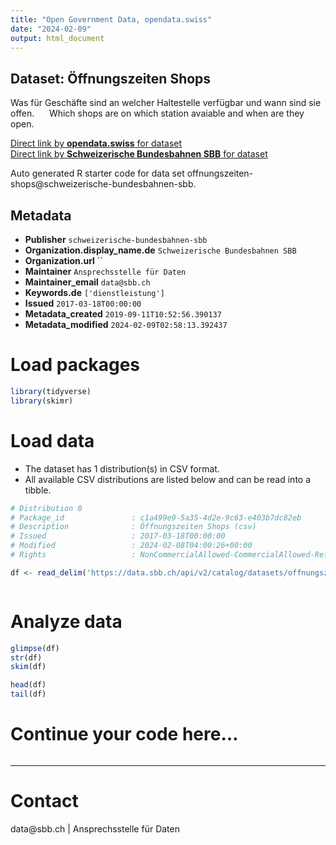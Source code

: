 ```yaml
---
title: "Open Government Data, opendata.swiss"
date: "2024-02-09"
output: html_document
---
```


## Dataset: Öffnungszeiten Shops

Was für Geschäfte sind an welcher Haltestelle verfügbar und wann sind sie offen.      Which shops are on which station avaiable and when are they open. 

[Direct link by **opendata.swiss** for dataset](https://opendata.swiss/de/dataset/offnungszeiten-shops1)<br>
[Direct link by **Schweizerische Bundesbahnen SBB** for dataset](https://data.sbb.ch/explore/dataset/offnungszeiten-shops/)

Auto generated R starter code for data set offnungszeiten-shops@schweizerische-bundesbahnen-sbb.

## Metadata

- **Publisher** `schweizerische-bundesbahnen-sbb`
- **Organization.display_name.de** `Schweizerische Bundesbahnen SBB`
- **Organization.url** ``
- **Maintainer** `Ansprechsstelle für Daten`
- **Maintainer_email** `data@sbb.ch`
- **Keywords.de** `['dienstleistung']`
- **Issued** `2017-03-18T00:00:00`
- **Metadata_created** `2019-09-11T10:52:56.390137`
- **Metadata_modified** `2024-02-09T02:58:13.392437`


# Load packages

```r

library(tidyverse)
library(skimr)

```

# Load data

-   The dataset has 1 distribution(s) in CSV format.
-   All available CSV distributions are listed below and can be read into a tibble.

```r

# Distribution 0
# Package_id               : c1a499e9-5a35-4d2e-9c63-e403b7dc82eb
# Description              : Öffnungszeiten Shops (csv)
# Issued                   : 2017-03-18T00:00:00
# Modified                 : 2024-02-08T04:00:26+00:00
# Rights                   : NonCommercialAllowed-CommercialAllowed-ReferenceRequired

df <- read_delim('https://data.sbb.ch/api/v2/catalog/datasets/offnungszeiten-shops/exports/csv')



```

# Analyze data

```r

glimpse(df)
str(df)
skim(df)

head(df)
tail(df)

```

# Continue your code here...

```r

```

------------------------------------------------------------------------

# Contact

data@sbb.ch | Ansprechsstelle für Daten
